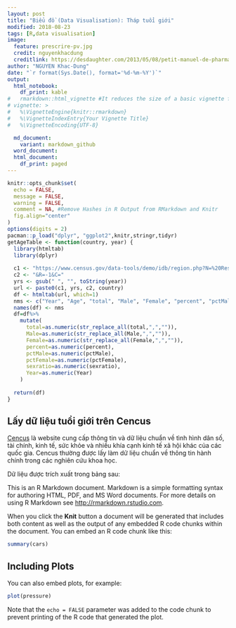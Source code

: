 ```yaml
---
layout: post
title: "Biểu đồ (Data Visualisation): Tháp tuổi giới"
modified: 2018-08-23
tags: [R,data visualisation]
image:
  feature: prescrire-pv.jpg
  credit: nguyenkhacdung
  creditlink: https://desdaughter.com/2013/05/08/petit-manuel-de-pharmacovigilance-et-pharmacologie-clinique-sur-les-effets-nocifs-des-medicaments/
author: "NGUYEN Khac-Dung"
date: "`r format(Sys.Date(), format='%d-%m-%Y')`"
output: 
  html_notebook: 
    df_print: kable
#   rmarkdown::html_vignette #It reduces the size of a basic vignette from 600Kb to around 10Kb
# vignette: >
#   %\VignetteEngine{knitr::rmarkdown} 
#   %\VignetteIndexEntry{Your Vignette Title} 
#   %\VignetteEncoding{UTF-8}

  md_document:
    variant: markdown_github
  word_document:
  html_document:
    df_print: paged
---
```


```r
knitr::opts_chunk$set(
  echo = FALSE,
  message = FALSE,
  warning = FALSE,
  comment = NA, #Remove Hashes in R Output from RMarkdown and Knitr
  fig.align="center"
)
options(digits = 2)
pacman::p_load("dplyr", "ggplot2",knitr,stringr,tidyr) 
getAgeTable <- function(country, year) {
  library(htmltab)
  library(dplyr)
  
  c1 <- "https://www.census.gov/data-tools/demo/idb/region.php?N=%20Results%20&T=10&A=separate&RT=0&Y="  
  c2 <- "&R=-1&C="
  yrs <- gsub(" ", "", toString(year))
  url <- paste0(c1, yrs, c2, country)
  df <- htmltab(url, which=1)
  nms <- c("Year", "Age", "total", "Male", "Female", "percent", "pctMale", "pctFemale", "sexratio")  
  names(df) <- nms  
  df=df%>% 
    mutate(
      total=as.numeric(str_replace_all(total,",","")),
      Male=as.numeric(str_replace_all(Male,",","")),
      Female=as.numeric(str_replace_all(Female,",","")),
      percent=as.numeric(percent),  
      pctMale=as.numeric(pctMale),    
      pctFemale=as.numeric(pctFemale),    
      sexratio=as.numeric(sexratio),
      Year=as.numeric(Year)
    )
  
  return(df)
}

```



## Lấy dữ liệu tuổi giới trên Cencus 

[Cencus](https://www.census.gov) là website cung cấp thông tin và dữ liệu chuẩn về tình hình dân số, tài chính, kinh tế, sức khỏe và nhiều khía cạnh kinh tế xã hội khác của các quốc gia.
Cencus thường được lấy làm dữ liệu chuẩn về thông tin hành chính trong các nghiên cứu khoa học.

Dữ liệu được trích xuất trong bảng sau:



This is an R Markdown document. Markdown is a simple formatting syntax for authoring HTML, PDF, and MS Word documents. For more details on using R Markdown see <http://rmarkdown.rstudio.com>.

When you click the **Knit** button a document will be generated that includes both content as well as the output of any embedded R code chunks within the document. You can embed an R code chunk like this:

```r
summary(cars)
```

## Including Plots

You can also embed plots, for example:

```r
plot(pressure)
```

Note that the `echo = FALSE` parameter was added to the code chunk to prevent printing of the R code that generated the plot.
